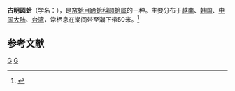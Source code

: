{{Speciesbox
| taxon = Cycladicama cumingii
| binomial_authority = (Hanley, 1844)
}}
'''古明圆蛤'''（学名：''{{lang|la|Cycladicama cumingii}}''），是[[帘蛤目|帘蛤目]][[蹄蛤科|蹄蛤科]][[圆蛤属|圆蛤属]]的一种。主要分布于[[越南|越南]]、[[韩国|韩国]]、[[中国大陆|中国大陆]]、[[台湾|台湾]]，常栖息在潮间带至潮下带50米。<ref>{{cite web|url=http://shell.sinica.edu.tw/chinese/shellbase_detail.php?science_no=2415|title=国际贝库：古明圆蛤|publisher=台湾贝类资料库|accessdate=2009-08-11}}</ref>

== 参考文献 ==
{{reflist}}
{{Taxonbar|from=Q10913349}}

[[Category:圆蛤属|G]]
[[Category:_1844年描述的动物|G]]